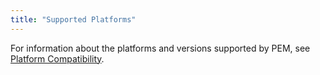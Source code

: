 ```yaml
---
title: "Supported Platforms"
---
```


For information about the platforms and versions supported by PEM, see [Platform Compatibility](https://www.enterprisedb.com/platform-compatibility#pem).
